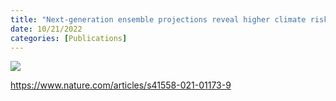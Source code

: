 ```yaml
---
title: "Next-generation ensemble projections reveal higher climate risks for marine ecosystems"
date: 10/21/2022
categories: [Publications]
---
```


![](tittensor-et-al2021.png)

<https://www.nature.com/articles/s41558-021-01173-9>
